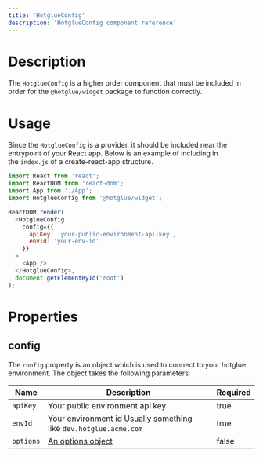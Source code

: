 ```yaml
---
title: 'HotglueConfig'
description: 'HotglueConfig component reference'
---
```


# Description

The `HotglueConfig` is a higher order component that must be included in order for the `@hotglue/widget` package to function correctly.

# Usage

Since the `HotglueConfig` is a provider, it should be included near the entrypoint of your React app. Below is an example of including in the `index.js` of a create-react-app structure.

``` javascript index.js
import React from 'react';
import ReactDOM from 'react-dom';
import App from './App';
import HotglueConfig from '@hotglue/widget';

ReactDOM.render(
  <HotglueConfig
    config={{
      apiKey: 'your-public-environment-api-key',
      envId: 'your-env-id'
    }}
  >
    <App />
  </HotglueConfig>,
  document.getElementById('root')
);

```

# Properties

## config

The `config` property is an object which is used to connect to your hotglue environment. The object takes the following parameters:

| Name | Description | Required |
| --- | --- | --- |
| `apiKey` | Your public environment api key | true |
| `envId` | Your environment id Usually something like `dev.hotglue.acme.com` | true |
| `options` | [An options object](https://docs.hotglue.com/docs/embed-hotglue-javascript-reference#options) | false |
